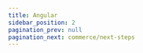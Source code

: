 ```yaml
---
title: Angular
sidebar_position: 2
pagination_prev: null
pagination_next: commerce/next-steps
---
```



<Quickstart product="Voice Conference" />

<head>
  <title>Angular Guide</title>
  <meta
    name="description"
    content="Explore the setup of the Voice Conference client in Angular with ProductDB. Follow our guide for effective Angular client setup."
  />
</head>
